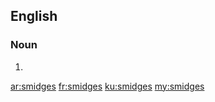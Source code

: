 ==English==

===Noun===
{{head|en|noun plural form}}

# {{plural of|smidge|lang=en}}

[[ar:smidges]]
[[fr:smidges]]
[[ku:smidges]]
[[my:smidges]]